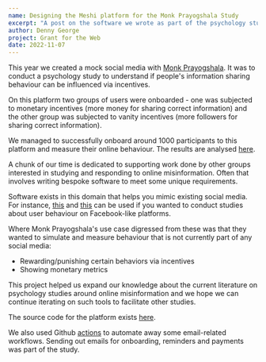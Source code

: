 ```yaml
---
name: Designing the Meshi platform for the Monk Prayogshala Study
excerpt: "A post on the software we wrote as part of the psychology study conducted with MP"
author: Denny George
project: Grant for the Web
date: 2022-11-07
---
```


This year we created a mock social media with [Monk Prayogshala](https://www.monkprayogshala.in/). It was to conduct a psychology study to understand
if people's information sharing behaviour can be influenced via incentives.

On this platform two groups of users were onboarded - one was subjected to monetary incentives (more money for sharing correct information) and the
other group was subjected to vanity incentives (more followers for sharing correct information).

We managed to successfully onboard around 1000 participants to this platform and measure their online behaviour. The results are analysed [here](https://psyarxiv.com/nykxz/).

A chunk of our time is dedicated to supporting work done by other groups interested in studying and responding to online misinformation. Often that
involves writing bespoke software to meet some unique requirements.

Software exists in this domain that helps you mimic existing social media. For instance, [this](https://docs.studysocial.media/) and [this](https://themisinformationgame.github.io/)
can be used if you wanted to conduct studies about user behaviour on Facebook-like platforms.

Where Monk Prayogshala's use case digressed from these was that they wanted to simulate and measure behaviour that is not currently part of any
social media:

- Rewarding/punishing certain behaviors via incentives
- Showing monetary metrics

This project helped us expand our knowledge about the current literature on psychology studies around online misinformation and we hope we can
continue iterating on such tools to facilitate other studies.

The source code for the platform exists [here](https://github.com/tattle-made/Comparative-Study-of-Various-Incentives-and-their-Effect-on-Content-Sharing-Behaviour/).

We also used Github [actions](https://github.com/tattle-made/Comparative-Study-of-Various-Incentives-and-their-Effect-on-Content-Sharing-Behaviour/tree/main/actions/post-status-breakdown)
to automate away some email-related workflows. Sending out emails for onboarding, reminders and payments was part of the study.
